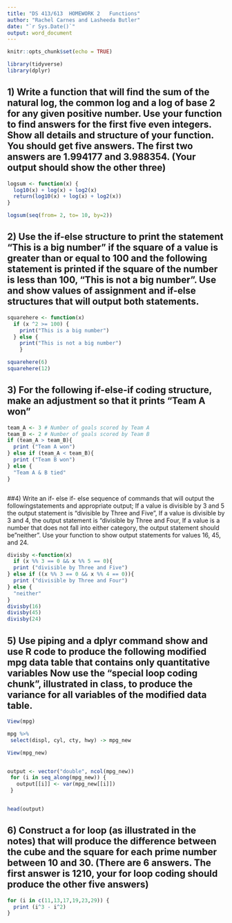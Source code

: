 ---
title: "DS 413/613  HOMEWORK 2   Functions"
author: "Rachel Carnes and Lasheeda Butler" 
date: "`r Sys.Date()`" 
output: word_document
---

```{r setup, include=FALSE}
knitr::opts_chunk$set(echo = TRUE)
```
```{r}
library(tidyverse)  
library(dplyr)


```
## 1) Write a function that will find the sum of the natural log, the common log and a log of base 2 for any given positive number. Use your function to find answers for the first five even integers.  Show all details and structure of your function.  You should get five answers. The first two answers are 1.994177 and 3.988354. (Your output should show the other three)
```{r}
logsum <- function(x) {
  log10(x) + log(x) + log2(x)
  return(log10(x) + log(x) + log2(x))
}

logsum(seq(from= 2, to= 10, by=2))


```
## 2) Use the if-else structure to print the statement "This is a big number" if the square of a value is greater than or equal to 100 and the following statement is printed if the square of the number is less than 100, "This is not a big number”. Use and show values of assignment and if-else structures that will output both statements.
```{r}
squarehere <- function(x)
  if (x ^2 >= 100) {
    print("This is a big number") 
  } else {
    print("This is not a big number")  
    }

squarehere(6)
squarehere(12)
```
## 3) For the following if-else-if coding structure, make an adjustment so that it prints "Team A won"
```{r}
team_A <- 3 # Number of goals scored by Team A 
team_B <- 2 # Number of goals scored by Team B 
if (team_A > team_B){
  print ("Team A won")
} else if (team_A < team_B){
  print ("Team B won")
} else {
  "Team A & B tied"
} 



```
##4) Write an if- else if- else sequence of commands that will output the followingstatements and appropriate output; If a value is divisible by 3 and 5 the output statement is "divisible by Three and Five", If a value is divisible by 3 and 4, the output statement is "divisible by Three and Four, If a value is a number that does not fall into either category, the output statement should be  "neither". Use your function to show output statements for values 16, 45, and 24.

```{r}
divisby <-function(x)
  if (x %% 3 == 0 && x %% 5 == 0){
  print ("divisible by Three and Five")
} else if ((x %% 3 == 0 && x %% 4 == 0)){
  print ("divisible by Three and Four")
} else {
  "neither"
}
divisby(16)
divisby(45)
divisby(24)


```
## 5) Use piping and a dplyr command show and use R code to produce the following modified mpg data table that contains only quantitative variables Now use the “special loop coding chunk”, illustrated in class, to produce the variance for all variables of the modified data table.
```{r}


View(mpg)

mpg %>%
 select(displ, cyl, cty, hwy) -> mpg_new

View(mpg_new)


output <- vector("double", ncol(mpg_new))   
 for (i in seq_along(mpg_new)) {         
   output[[i]] <- var(mpg_new[[i]])       
 }


head(output)


```
## 6) Construct a for loop (as illustrated in the notes) that will produce the difference between the cube and the square for each prime number between 10 and 30.  (There are 6 answers. The first answer is 1210, your for loop coding should produce the other five answers)
```{r}

for (i in c(11,13,17,19,23,29)) {
  print (i^3 - i^2)
}


```

